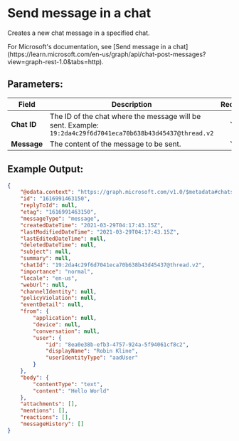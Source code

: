 
# Send message in a chat

Creates a new chat message in a specified chat.

<Callout type="info">
	For Microsoft's documentation, see [Send message in a
	chat](https://learn.microsoft.com/en-us/graph/api/chat-post-messages?view=graph-rest-1.0&tabs=http).
</Callout>

## Parameters:

| Field       | Description                                                                                                 | Required |
| ----------- | ----------------------------------------------------------------------------------------------------------- | :------: |
| **Chat ID** | The ID of the chat where the message will be sent. Example: `19:2da4c29f6d7041eca70b638b43d45437@thread.v2` |   Yes    |
| **Message** | The content of the message to be sent.                                                                      |   Yes    |

## Example Output:

```json
{
	"@odata.context": "https://graph.microsoft.com/v1.0/$metadata#chats('19%3A2da4c29f6d7041eca70b638b43d45437%40thread.v2')/messages/$entity",
	"id": "1616991463150",
	"replyToId": null,
	"etag": "1616991463150",
	"messageType": "message",
	"createdDateTime": "2021-03-29T04:17:43.15Z",
	"lastModifiedDateTime": "2021-03-29T04:17:43.15Z",
	"lastEditedDateTime": null,
	"deletedDateTime": null,
	"subject": null,
	"summary": null,
	"chatId": "19:2da4c29f6d7041eca70b638b43d45437@thread.v2",
	"importance": "normal",
	"locale": "en-us",
	"webUrl": null,
	"channelIdentity": null,
	"policyViolation": null,
	"eventDetail": null,
	"from": {
		"application": null,
		"device": null,
		"conversation": null,
		"user": {
			"id": "8ea0e38b-efb3-4757-924a-5f94061cf8c2",
			"displayName": "Robin Kline",
			"userIdentityType": "aadUser"
		}
	},
	"body": {
		"contentType": "text",
		"content": "Hello World"
	},
	"attachments": [],
	"mentions": [],
	"reactions": [],
	"messageHistory": []
}
```

